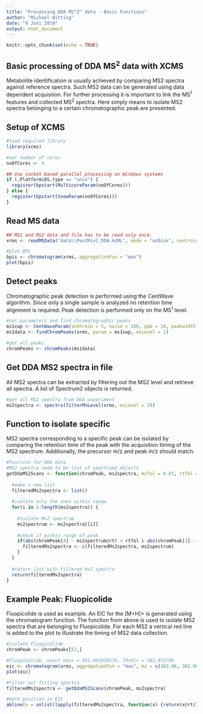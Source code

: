 ```yaml
---
title: "Processing DDA MS^2^ data - Basic Functions"
author: "Michael Witting"
date: "8 Juni 2018"
output: html_document
---
```


```r
knitr::opts_chunk$set(echo = TRUE)
```

## Basic processing of DDA MS^2^ data with XCMS

Metabolite identification is usually achieved by comparing MS2 spectra against reference spectra. Such MS2 data can be generated using data dependent acquistion. For further processing it is important to link the MS^1^ features and collected MS^2^ spectra. Here simply means to isolate MS2 spectra belonging to a certain chromatographic peak are presented.

## Setup of XCMS

```r
#load required library
library(xcms)

#set number of cores
noOfCores <- 4

## Use socket based parallel processing on Windows systems
if (.Platform$OS.type == "unix") {
  register(bpstart(MulticoreParam(noOfCores)))
} else {
  register(bpstart(SnowParam(noOfCores)))
}
```

## Read MS data

```r
## MS1 and MS2 data and file has to be read only once.
xrms <- readMSData("data\\PestMix1_DDA.mzML", mode = "onDisk", centroided = TRUE)

#plot BPC
bpis <- chromatogram(xrms, aggregationFun = "max")
plot(bpis)
```

## Detect peaks

Chromatographic peak detection is performed using the CentWave algorithm. Since only a single sample is analyzed no retention time alignment is required. Peak detection is performed only on the MS^1^ level.

```r
#set parameters and find chromatographic peaks
ms1cwp <- CentWaveParam(snthresh = 5, noise = 100, ppm = 10, peakwidth = c(3,30))
ms1data <- findChromPeaks(xrms, param = ms1cwp, msLevel = 1)

#get all peaks
chromPeaks <- chromPeaks(ms1data)
```

## Get DDA MS2 spectra in file

All MS2 spectra can be extracted by filtering out the MS2 level and retrieve all spectra. A list of Spectrum2 objects is returned.

```r
#get all MS2 spectra from DDA experiment
ms2spectra <- spectra(filterMsLevel(xrms, msLevel = 2))
```


## Function to isolate specific

MS2 spectra corresponding to a specific peak can be isolated by comparing the retention time of the peak with the acquisition timing of the MS2 spectrum. Additionally, the precursor m/z and peak m/z should match.

```r
#function for DDA data
#MS2 spectra need to be list of spectrum2 objects
getDdaMS2Scans <- function(chromPeak, ms2spectra, mzTol = 0.01, rtTol = 30) {
  
  #make a new list
  filteredMs2spectra <- list()
  
  #isolate only the ones within range
  for(i in 1:length(ms2spectra)) {
    
    #isolate Ms2 spectrum
    ms2spectrum <- ms2spectra[[i]]
    
    #check if within range of peak
    if(abs(chromPeak[4] - ms2spectrum@rt) < rtTol & abs(chromPeak[1] - ms2spectrum@precursorMz) < mzTol) {
      filteredMs2spectra <- c(filteredMs2spectra, ms2spectrum)
    }
  }
  
  #return list with filtered ms2 spectra
  return(filteredMs2spectra)
}

```

## Example Peak: Fluopicolide

Fluopicolide is used as example. An EIC for the [M+H]+ is generated using the chromatogram function. The function from above is used to isolate MS2 spectra that are belonging to Fluopicolide. For each MS2 a vertical red line is added to the plot to illustrate the timing of MS2 data collection.

```r
#isolate Fluopicolide
chromPeak <- chromPeaks[57,]

#Fluopicolide, exact mass = 381.965430576, [M+H]+ = 382.972706
eic <- chromatogram(xrms, aggregationFun = "max", mz = c(382.96, 382.98), rt = c(430,450))
plot(eic)

#filter out fitting spectra
filteredMs2spectra <- getDdaMS2Scans(chromPeak, ms2spectra)

#mark position in EIC
abline(v = unlist(lapply(filteredMs2spectra, function(x) {return(x@rt)})), col = "red")
```

